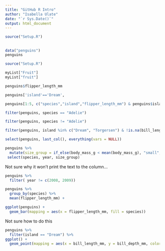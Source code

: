 ```yaml
---
title: "GitHub R Intro"
author: "Isabella Ulate"
date: "`r Sys.Date()`"
output: html_document
---
```


```r
source("Setup.R")
```

## 

```r
data("penguins")
penguins

```

```r
source("Setup.R")
```

```r
myList["Fruit"]
myList["fruit"]
```

```r
penguins$flipper_length_mm
```

```r
penguins['island'=='Dream',
```

```r
penguins[1:5, c("species","island","flipper_length_mm") & penguins$island=="Dream"]

```

```r
filter(penguins, species == "Adelie")

filter(penguins, species != "Adelie")

filter(penguins, island %in% c("Dream", "Torgersen") & !is.na(bill_length_mm))

```

```r
select(penguins, last_col(), everything(vars = NULL))

```

```r
penguins %>%
  mutate(size_group = if_else(body_mass_g < mean(body_mass_g), "small", "large") %>%
 select(species, year, size_group)
```

Not sure why it won't print the text to the column...

```r
penguins %>% 
  filter( year != c(2008, 2009))
```

```r
penguins %>%
  group_by(species) %>%
  mean(flipper_length_mm) +

ggplot(penguins) +
  geom_bar(mapping = aes(x = flipper_length_mm, fill = species))
```

Not sure how to do this

```r

penguins %>%
  filter(island == "Dream") %>%
ggplot() +
  geom_point(mapping = aes(x = bill_length_mm, y = bill_depth_mm, color = species))
```
